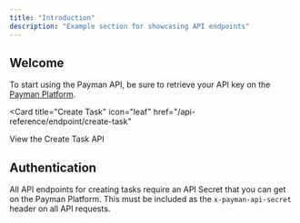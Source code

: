 ```yaml
---
title: "Introduction"
description: "Example section for showcasing API endpoints"
---
```


## Welcome

To start using the Payman API, be sure to retrieve your API key on the <a href="/main/quickstart">Payman Platform</a>.

<Card
  title="Create Task"
  icon="leaf"
  href="/api-reference/endpoint/create-task"
>
  View the Create Task API
</Card>

## Authentication

All API endpoints for creating tasks require an API Secret that you can get on the Payman Platform.  This must be included as the 
`x-payman-api-secret` header on all API requests.
